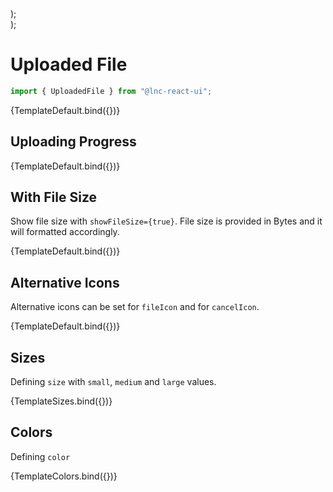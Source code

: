 
<Meta title="General/Uploaded File" component={UploadedFile} />


  <div style={{ display: "flex", flexDirection: "column", gap: "12px" }}>
    <UploadedFile {...args} size="small" />
    <UploadedFile {...args} size="medium" />
    <UploadedFile {...args} size="large" />
  </div>
);

  <div style={{ display: "flex", flexDirection: "column", gap: "12px" }}>
    <UploadedFile {...args} color="primary" />
    <UploadedFile {...args} color="secondary" />
    <UploadedFile {...args} color="success" />
    <UploadedFile {...args} color="warning" />
    <UploadedFile {...args} color="danger" />
    <UploadedFile {...args} color="info" />
  </div>
);

# Uploaded File
```jsx
import { UploadedFile } from "@lnc-react-ui";
```

<Canvas withSource="open">
  <Story name="Default" args={{}}>
    {TemplateDefault.bind({})}
  </Story>
</Canvas>

<ArgsTable story="Default" />

## Uploading Progress

<Canvas>
  <Story
    name="Uploading Progress"
    args={{
      progressPercentage: 70,
    }}
  >
    {TemplateDefault.bind({})}
  </Story>
</Canvas>

## With File Size

Show file size with `showFileSize={true}`. File size is provided in Bytes and it will formatted accordingly.

<Canvas withSource="open">
  <Story
    name="With File Size"
    args={{
      showFileSize: true,
      fileSize: 20000000,
    }}
  >
    {TemplateDefault.bind({})}
  </Story>
</Canvas>

## Alternative Icons

Alternative icons can be set for `fileIcon` and for `cancelIcon`.

<Canvas withSource="open">
  <Story
    name="Alternative Icons"
    args={{
      fileIcon: "book",
      cancelIcon: "trash",
    }}
  >
    {TemplateDefault.bind({})}
  </Story>
</Canvas>

## Sizes

Defining `size` with `small`, `medium` and `large` values.

<Canvas>
  <Story name="Sizes" args={{}}>
    {TemplateSizes.bind({})}
  </Story>
</Canvas>

## Colors

Defining `color`

<Canvas>
  <Story name="Colors" args={{}}>
    {TemplateColors.bind({})}
  </Story>
</Canvas>
